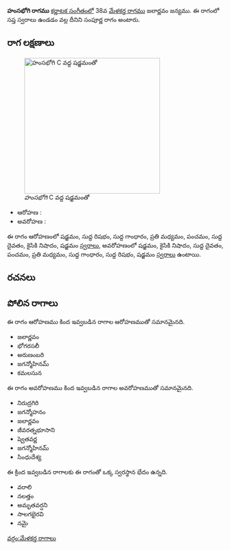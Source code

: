 {{Infobox ragam
	| name          	= హంసభోగి
	| synonym	    	= 
	| mela          	= 
	| chakra        	= 
	| janaka        	= 
	| type          	= సంపూర్ణ
	| arohanam      	= {{svaraC|S|R1|G1|M2|P|D1|N2|S'}} 
	| avarohanam    	= {{svaraC|S'|N2|D1|P|M2|G1|R1|S}}
	| jeeva         	=
	| chhaya        	=
	| nyasa         	=
	| vishesha      	= 
	| equivalent  		= 
}}
{{కర్ణాటక సంగీత రాగాలు}}
'''హంసభోగి రాగము''' [[కర్ణాటక సంగీతం]]లో 38వ [[మేళకర్త రాగము]] జలార్ణవం జన్యము.  ఈ రాగంలో సప్త స్వరాలు ఉండడం వల్ల దీనిని సంపూర్ణ రాగం అంటారు.


==రాగ లక్షణాలు==
[[Image:hamsabhogi_kb2wiki.png|thumb|right|316px|''హంసభోగి'' C వద్ద షడ్జమంతో]]

* ఆరోహణ : {{svaraC|S|R1|G1|M2|P|D1|N2|S'}} 
* అవరోహణ : {{svaraC|S'|N2|D1|P|M2|G1|R1|S}}

ఈ రాగం ఆరోహణంలో షడ్జమం, సుద్ద  రిషభం, సుద్ద  గాంధారం, ప్రతి మధ్యమం, పంచమం, సుద్ద దైవతం, కైసికి నిషాదం, షడ్జమం [[స్వరాలు]], అవరోహణంలో షడ్జమం, కైసికి నిషాదం, సుద్ద దైవతం, పంచమం, ప్రతి మధ్యమం, సుద్ద  గాంధారం, సుద్ద  రిషభం, షడ్జమం [[స్వరాలు]] ఉంటాయి.

==రచనలు==



==పోలిన రాగాలు==
ఈ రాగం ఆరోహణము కింద ఇవ్వబడిన రాగాల ఆరోహణముతో సమానమైనది.
* జలార్ణవం
* భోగరసలీ
* అరుణంబరి
* జగన్మోహినమ్
* కమలసున

ఈ రాగం అవరోహణము కింద ఇవ్వబడిన రాగాల అవరోహణముతో సమానమైనది.
* నిరుద్రగిరి
* జగన్మోహనం
* జలార్ణవం
* జీవరత్నభూసాని
* ష్వెతవర్ణ
* జగన్మోహినమ్
* సింధుదేశ్య

ఈ క్రింద ఇవ్వబడిన రాగాలకు ఈ రాగంతో ఒక్క స్వరస్థాన భేదం ఉన్నది.
* వరాలి
* నలత్తం
* అమృతవర్షని
* సాలగభైరవి
* నమై



[[వర్గం:మేళకర్త రాగాలు]]
